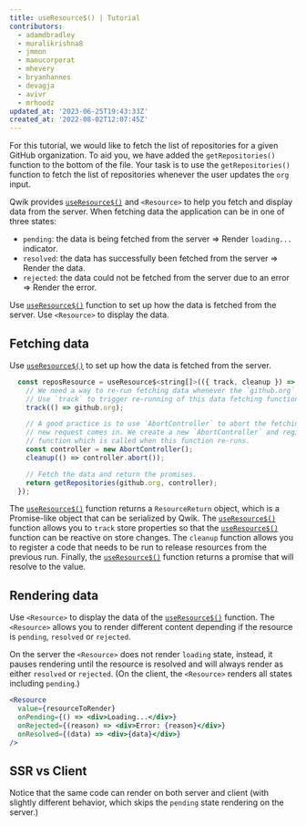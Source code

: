 ```yaml
---
title: useResource$() | Tutorial
contributors:
  - adamdbradley
  - muralikrishna8
  - jmmon
  - manucorporat
  - mhevery
  - bryanhannes
  - devagja
  - avivr
  - mrhoodz
updated_at: '2023-06-25T19:43:33Z'
created_at: '2022-08-02T12:07:45Z'
---
```


For this tutorial, we would like to fetch the list of repositories for a given GitHub organization. To aid you, we have added the `getRepositories()` function to the bottom of the file. Your task is to use the `getRepositories()` function to fetch the list of repositories whenever the user updates the `org` input.

Qwik provides [`useResource$()`](/docs/(qwik)/components/state/index.mdx) and `<Resource>` to help you fetch and display data from the server. When fetching data the application can be in one of three states:

- `pending`: the data is being fetched from the server => Render `loading...` indicator.
- `resolved`: the data has successfully been fetched from the server => Render the data.
- `rejected`: the data could not be fetched from the server due to an error => Render the error.

Use [`useResource$()`](/docs/(qwik)/components/state/index.mdx) function to set up how the data is fetched from the server. Use `<Resource>` to display the data.

## Fetching data

Use [`useResource$()`](/docs/(qwik)/components/state/index.mdx) to set up how the data is fetched from the server.

```jsx
  const reposResource = useResource$<string[]>(({ track, cleanup }) => {
    // We need a way to re-run fetching data whenever the `github.org` changes.
    // Use `track` to trigger re-running of this data fetching function.
    track(() => github.org);

    // A good practice is to use `AbortController` to abort the fetching of data if
    // new request comes in. We create a new `AbortController` and register a `cleanup`
    // function which is called when this function re-runs.
    const controller = new AbortController();
    cleanup(() => controller.abort());

    // Fetch the data and return the promises.
    return getRepositories(github.org, controller);
  });
```

The [`useResource$()`](/docs/(qwik)/components/state/index.mdx) function returns a `ResourceReturn` object, which is a Promise-like object that can be serialized by Qwik. The [`useResource$()`](/docs/(qwik)/components/state/index.mdx) function allows you to `track` store properties so that the [`useResource$()`](/docs/(qwik)/components/state/index.mdx) function can be reactive on store changes. The `cleanup` function allows you to register a code that needs to be run to release resources from the previous run. Finally, the [`useResource$()`](/docs/(qwik)/components/state/index.mdx) function returns a promise that will resolve to the value.

## Rendering data

Use `<Resource>` to display the data of the [`useResource$()`](/docs/(qwik)/components/state/index.mdx) function. The `<Resource>` allows you to render different content depending if the resource is `pending`, `resolved` or `rejected`.

On the server the `<Resource>` does not render `loading` state, instead, it pauses rendering until the resource is resolved and will always render as either `resolved` or `rejected`. (On the client, the `<Resource>` renders all states including `pending`.)

```jsx
<Resource
  value={resourceToRender}
  onPending={() => <div>Loading...</div>}
  onRejected={(reason) => <div>Error: {reason}</div>}
  onResolved={(data) => <div>{data}</div>}
/>
```

## SSR vs Client

Notice that the same code can render on both server and client (with slightly different behavior, which skips the `pending` state rendering on the server.)
